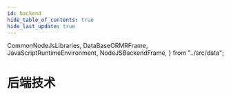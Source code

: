 ```yaml
---
id: backend
hide_table_of_contents: true
hide_last_update: true
---
```

  CommonNodeJsLibraries,
  DataBaseORMRFrame,
  JavaScriptRuntimeEnvironment,
  NodeJSBackendFrame,
} from "../src/data";

# 后端技术

<NavigationList title="JavaScript运行环境" dataSource={JavaScriptRuntimeEnvironment}/>

<NavigationList title="Node.js后端框架" dataSource={NodeJSBackendFrame}/>

<NavigationList title="数据库框架" dataSource={DataBaseORMRFrame}/>

<NavigationList title="常用的Node.js库" dataSource={CommonNodeJsLibraries}/>